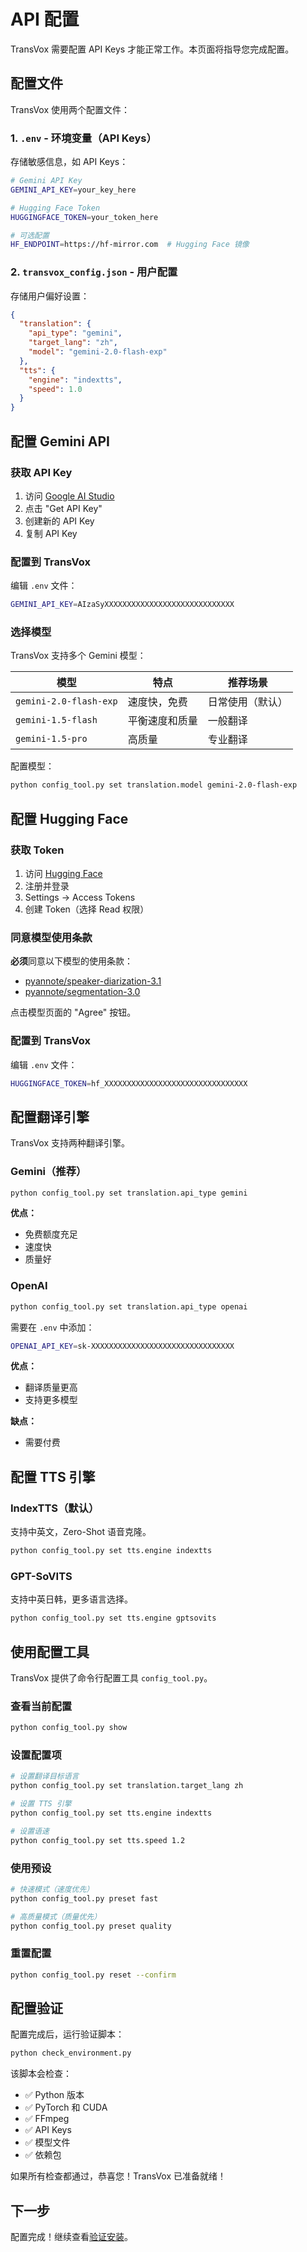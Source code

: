 # API 配置

TransVox 需要配置 API Keys 才能正常工作。本页面将指导您完成配置。

## 配置文件

TransVox 使用两个配置文件：

### 1. `.env` - 环境变量（API Keys）

存储敏感信息，如 API Keys：

```bash
# Gemini API Key
GEMINI_API_KEY=your_key_here

# Hugging Face Token
HUGGINGFACE_TOKEN=your_token_here

# 可选配置
HF_ENDPOINT=https://hf-mirror.com  # Hugging Face 镜像
```

### 2. `transvox_config.json` - 用户配置

存储用户偏好设置：

```json
{
  "translation": {
    "api_type": "gemini",
    "target_lang": "zh",
    "model": "gemini-2.0-flash-exp"
  },
  "tts": {
    "engine": "indextts",
    "speed": 1.0
  }
}
```

## 配置 Gemini API

### 获取 API Key

1. 访问 [Google AI Studio](https://aistudio.google.com/)
2. 点击 "Get API Key"
3. 创建新的 API Key
4. 复制 API Key

### 配置到 TransVox

编辑 `.env` 文件：

```bash
GEMINI_API_KEY=AIzaSyXXXXXXXXXXXXXXXXXXXXXXXXXXXXX
```

### 选择模型

TransVox 支持多个 Gemini 模型：

| 模型 | 特点 | 推荐场景 |
|------|------|----------|
| `gemini-2.0-flash-exp` | 速度快，免费 | 日常使用（默认） |
| `gemini-1.5-flash` | 平衡速度和质量 | 一般翻译 |
| `gemini-1.5-pro` | 高质量 | 专业翻译 |

配置模型：

```bash
python config_tool.py set translation.model gemini-2.0-flash-exp
```

## 配置 Hugging Face

### 获取 Token

1. 访问 [Hugging Face](https://huggingface.co/)
2. 注册并登录
3. Settings → Access Tokens
4. 创建 Token（选择 Read 权限）

### 同意模型使用条款

**必须**同意以下模型的使用条款：
- [pyannote/speaker-diarization-3.1](https://huggingface.co/pyannote/speaker-diarization-3.1)
- [pyannote/segmentation-3.0](https://huggingface.co/pyannote/segmentation-3.0)

点击模型页面的 "Agree" 按钮。

### 配置到 TransVox

编辑 `.env` 文件：

```bash
HUGGINGFACE_TOKEN=hf_XXXXXXXXXXXXXXXXXXXXXXXXXXXXXXXX
```

## 配置翻译引擎

TransVox 支持两种翻译引擎。

### Gemini（推荐）

```bash
python config_tool.py set translation.api_type gemini
```

**优点：**
- 免费额度充足
- 速度快
- 质量好

### OpenAI

```bash
python config_tool.py set translation.api_type openai
```

需要在 `.env` 中添加：

```bash
OPENAI_API_KEY=sk-XXXXXXXXXXXXXXXXXXXXXXXXXXXXXXXX
```

**优点：**
- 翻译质量更高
- 支持更多模型

**缺点：**
- 需要付费

## 配置 TTS 引擎

### IndexTTS（默认）

支持中英文，Zero-Shot 语音克隆。

```bash
python config_tool.py set tts.engine indextts
```

### GPT-SoVITS

支持中英日韩，更多语言选择。

```bash
python config_tool.py set tts.engine gptsovits
```

## 使用配置工具

TransVox 提供了命令行配置工具 `config_tool.py`。

### 查看当前配置

```bash
python config_tool.py show
```

### 设置配置项

```bash
# 设置翻译目标语言
python config_tool.py set translation.target_lang zh

# 设置 TTS 引擎
python config_tool.py set tts.engine indextts

# 设置语速
python config_tool.py set tts.speed 1.2
```

### 使用预设

```bash
# 快速模式（速度优先）
python config_tool.py preset fast

# 高质量模式（质量优先）
python config_tool.py preset quality
```

### 重置配置

```bash
python config_tool.py reset --confirm
```

## 配置验证

配置完成后，运行验证脚本：

```bash
python check_environment.py
```

该脚本会检查：
- ✅ Python 版本
- ✅ PyTorch 和 CUDA
- ✅ FFmpeg
- ✅ API Keys
- ✅ 模型文件
- ✅ 依赖包

如果所有检查都通过，恭喜您！TransVox 已准备就绪！

## 下一步

配置完成！继续查看[验证安装](/docs/getting-started/verification)。
